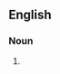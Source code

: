 {{also|pearl necklace}}
==English==

===Noun===
{{head|en|noun}}

# {{attributive form of|en|pearl necklace|pearl necklace|nodot=1}}
{{rfd|en}}
